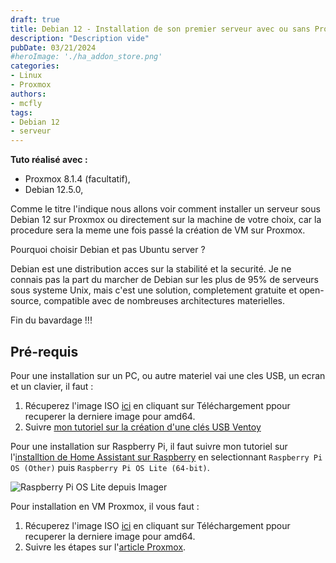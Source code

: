 ```yaml
---
draft: true
title: Debian 12 - Installation de son premier serveur avec ou sans Proxmox
description: "Description vide"
pubDate: 03/21/2024
#heroImage: './ha_addon_store.png'
categories: 
- Linux
- Proxmox
authors: 
- mcfly
tags:
- Debian 12
- serveur
---
```


**Tuto réalisé avec :**
* Proxmox 8.1.4 (facultatif),
* Debian 12.5.0,

Comme le titre l'indique nous allons voir comment installer un serveur sous Debian 12 sur Proxmox ou directement sur la machine de votre choix, car la procedure sera la meme une fois passé la création de VM sur Proxmox.

Pourquoi choisir Debian et pas Ubuntu server ?

Debian est une distribution acces sur la stabilité et la securité. Je ne connais pas la part du marcher de Debian sur les plus de 95% de serveurs sous systeme Unix, mais c'est une solution, completement gratuite et open-source, compatible avec de nombreuses architectures materielles.

Fin du bavardage !!!

## Pré-requis
Pour une installation sur un PC, ou autre materiel vai une cles USB, un ecran et un clavier, il faut :
1. Récuperez l'image ISO [ici](https://www.debian.org/) en cliquant sur Téléchargement ppour recuperer la derniere image pour amd64.
1. Suivre [mon tutoriel sur la création d'une clés USB Ventoy](/blog/ventoy_installation_update/)

Pour une installation sur Raspberry Pi, il faut suivre mon tutoriel sur l'[installtion de Home Assistant sur Raspberry](/blog/ha_haos_installation/) en selectionnant `Raspberry Pi OS (Other)` puis `Raspberry Pi OS Lite (64-bit)`.

![Raspberry Pi OS Lite depuis Imager](./img/raspberrypios_via_imager.gif)

Pour installation en VM Proxmox, il vous faut :
1. Récuperez l'image ISO [ici](https://www.debian.org/) en cliquant sur Téléchargement ppour recuperer la derniere image pour amd64.
1. Suivre les étapes sur l'[article Proxmox](/blog/proxmox_installation/).

